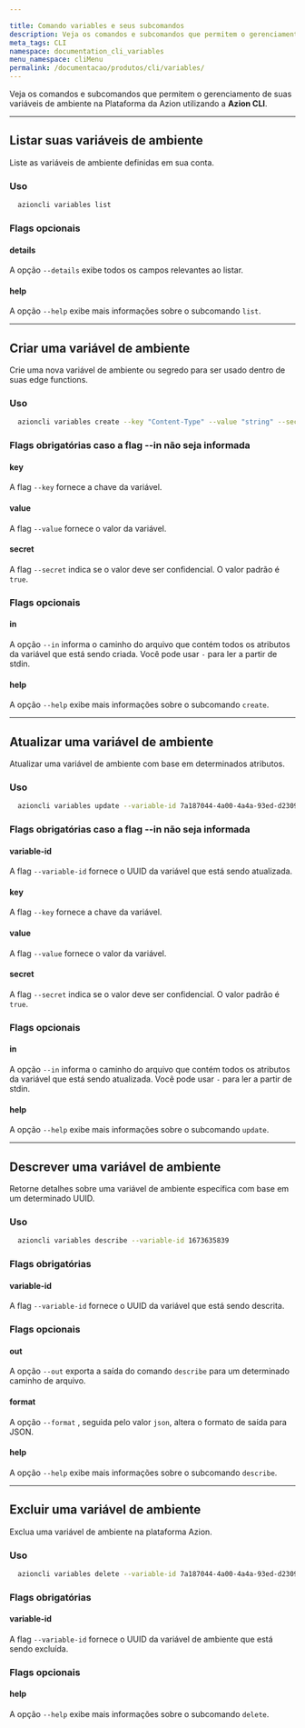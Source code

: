 ```yaml
---

title: Comando variables e seus subcomandos
description: Veja os comandos e subcomandos que permitem o gerenciamento de suas variáveis de ambiente na Plataforma da Azion utilizando a Azion CLI.
meta_tags: CLI
namespace: documentation_cli_variables
menu_namespace: cliMenu
permalink: /documentacao/produtos/cli/variables/
---
```


Veja os comandos e subcomandos que permitem o gerenciamento de suas variáveis de ambiente na Plataforma da Azion utilizando a **Azion CLI**.

---

## Listar suas variáveis de ambiente 
Liste as variáveis de ambiente definidas em sua conta.

### Uso

```bash
  azioncli variables list
```

### Flags opcionais

#### details

A opção `--details` exibe todos os campos relevantes ao listar.

#### help

A opção `--help` exibe mais informações sobre o subcomando `list`.

---

## Criar uma variável de ambiente

Crie uma nova variável de ambiente ou segredo para ser usado dentro de suas edge functions.

### Uso

```bash
  azioncli variables create --key "Content-Type" --value "string" --secret false
```

### Flags obrigatórias caso a flag --in não seja informada

#### key

A flag `--key` fornece a chave da variável.

#### value

A flag `--value` fornece o valor da variável.

#### secret

A flag `--secret` indica se o valor deve ser confidencial. O valor padrão é `true`.

### Flags opcionais

#### in

A opção `--in` informa o caminho do arquivo que contém todos os atributos da variável que está sendo criada. Você pode usar `-` para ler a partir de stdin.

#### help

A opção `--help` exibe mais informações sobre o subcomando `create`.

---

## Atualizar uma variável de ambiente

Atualizar uma variável de ambiente com base em determinados atributos.

### Uso

```bash
  azioncli variables update --variable-id 7a187044-4a00-4a4a-93ed-d2309004019201909321f3 --key 'Content-Type' --value 'json' --secret false
```

### Flags obrigatórias caso a flag --in não seja informada

#### variable-id

A flag `--variable-id` fornece o UUID da variável que está sendo atualizada.

#### key

A flag `--key` fornece a chave da variável.

#### value

A flag `--value` fornece o valor da variável.

#### secret

A flag `--secret` indica se o valor deve ser confidencial. O valor padrão é `true`.

### Flags opcionais

#### in

A  opção `--in` informa o caminho do arquivo que contém todos os atributos da variável que está sendo atualizada. Você pode usar `-` para ler a partir de stdin.

#### help

A opção `--help` exibe mais informações sobre o subcomando `update`.

---

## Descrever uma variável de ambiente

Retorne detalhes sobre uma variável de ambiente específica com base em um determinado UUID.

### Uso

```bash
  azioncli variables describe --variable-id 1673635839
```

### Flags obrigatórias

#### variable-id

A flag `--variable-id` fornece o UUID da variável que está sendo descrita.

### Flags opcionais

#### out

A opção `--out` exporta a saída do comando `describe` para um determinado caminho de arquivo.

#### format

A opção `--format` , seguida pelo valor `json`, altera o formato de saída para JSON.

#### help

A opção `--help` exibe mais informações sobre o subcomando `describe`.

---

## Excluir uma variável de ambiente

Exclua uma variável de ambiente na plataforma Azion.

### Uso

```bash
  azioncli variables delete --variable-id 7a187044-4a00-4a4a-93ed-d230900423221f3
```

### Flags obrigatórias

#### variable-id

A flag `--variable-id` fornece o UUID da variável de ambiente que está sendo excluída.

### Flags opcionais

#### help

A opção `--help` exibe mais informações sobre o subcomando `delete`.
